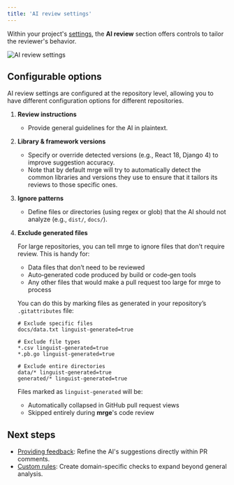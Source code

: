 ```yaml
---
title: 'AI review settings'
---
```


Within your project's [settings](https://mrge.io/settings), the **AI review** section offers controls to tailor the reviewer's behavior.

<img
  src="/ai-review/images/ai-review-settings.png"
  alt="AI review settings"
  className="border border-zinc-800 rounded-lg"
/>

## Configurable options

<Note>
  AI review settings are configured at the repository level, allowing you to
  have different configuration options for different repositories.
</Note>

1. **Review instructions**

   - Provide general guidelines for the AI in plaintext.

2. **Library & framework versions**

   - Specify or override detected versions (e.g., React 18, Django 4) to improve suggestion accuracy.
   - Note that by default mrge will try to automatically detect the common libraries and versions they use to ensure that it tailors its reviews to those specific ones.

3. **Ignore patterns**

   - Define files or directories (using regex or glob) that the AI should not analyze (e.g., `dist/`, `docs/`).

4. **Exclude generated files**

   For large repositories, you can tell mrge to ignore files that don't require review. This is handy for:

   - Data files that don’t need to be reviewed
   - Auto‑generated code produced by build or code‑gen tools
   - Any other files that would make a pull request too large for mrge to process

   You can do this by marking files as generated in your repository’s `.gitattributes` file:

   ```gitattributes
   # Exclude specific files
   docs/data.txt linguist-generated=true

   # Exclude file types
   *.csv linguist-generated=true
   *.pb.go linguist-generated=true

   # Exclude entire directories
   data/* linguist-generated=true
   generated/* linguist-generated=true
   ```

   Files marked as `linguist-generated` will be:

   - Automatically collapsed in GitHub pull request views
   - Skipped entirely during **mrge**'s code review

## Next steps

- [Providing feedback](/ai-review/feedback): Refine the AI's suggestions directly within PR comments.
- [Custom rules](/ai-review/custom-rules): Create domain-specific checks to expand beyond general analysis.

